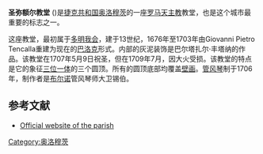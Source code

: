 {{expand|time=2012-04-29T15:18:00+00:00}}
{{Otheruses|other=其他同名教堂|聖彌額爾教堂}}
{{Infobox religious building
|building_name= 圣弥额尔教堂<br>{{lang|cs|Kostel svatého Michala}}
|image= Olomouc Michal 01.JPG
|caption= 
|location= [[捷克共和国|捷克共和国]][[奥洛穆茨|奥洛穆茨]]
|geo= {{coord|49|35|38|N|17|15|15|E|type:landmark_region:CZ|display=inline,title}}
|religious_affiliation= [[罗马天主教|罗马天主教]]
|district= [[天主教奥洛穆茨总教区|天主教奥洛穆茨总教区]]
|consecration_year= 1707
|status= Active
|leadership=
|architect= Giovanni Pietro Tencalla
|architecture_type= [[教堂|教堂]]
|architecture_style= [[巴洛克|巴洛克]]
|facade_direction=
|year_completed= 1703
|construction_cost=
|capacity=
|length= 59 m
|width= 20 m
|width_nave=
|height_max= {{convert|37|m|ft|abbr=on}}
|materials= 
}}
'''圣弥额尔教堂''' ({{lang-cs|Kostel svatého Michala}})是[[捷克共和国|捷克共和国]][[奥洛穆茨|奥洛穆茨]]的一座[[罗马天主教|罗马天主教]]教堂，也是这个城市最重要的标志之一。

这座教堂，最初属于[[多明我会|多明我会]]，建于13世纪，1676年至1703年由Giovanni Pietro Tencalla重建为现在的[[巴洛克|巴洛克]]形式。内部的灰泥装饰是巴尔塔扎尔·丰塔纳的作品。该教堂在1707年5月9日祝圣，但在1709年7月，因大火受损。该教堂的特点是它的象征[[三位一体|三位一体]]的三个圆顶。所有的圆顶底部均覆盖[[壁画|壁画]]。[[管风琴|管风琴]]制于1706年，制作者是[[布尔诺|布尔诺]]管风琴师大卫锡伯。

== 参考文献 ==
* [http://www.svatymichal.cz/ Official website of the parish] {{Wayback|url=http://www.svatymichal.cz/ |date=20170212053503 }} {{cs icon}}

{{commonscat|Church of Saint Michael (Olomouc)}}

[[Category:奥洛穆茨|Category:奥洛穆茨]]
